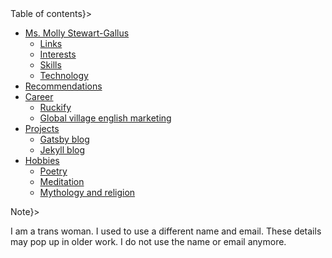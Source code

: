 
<Molly />

<Nav heading={<H2A id="table-of-contents">Table of contents</H2A>}>

- [Ms. Molly Stewart-Gallus](#content)
  + [Links](#links)
  + [Interests](#interests)
  + [Skills](#skills)
  + [Technology](#technology)
- [Recommendations](#recommendations)
- [Career](#career)
  + [Ruckify](#ruckify)
  + [Global village english marketing](#global-village-english-marketing)
- [Projects](#projects)
  + [Gatsby blog](#gatsby-blog)
  + [Jekyll blog](#jekyll-blog)
- [Hobbies](#hobbies)
  + [Poetry](#poetry)
  + [Meditation](#meditation)
  + [Mythology and religion](#mythology-and-religion)

</Nav>

<Aside heading={<H2A id="note">Note</H2A>}>

I am a trans woman. I used to use a different name and email. These
details may pop up in older work.  I do not use the name or email
anymore.

</Aside>

